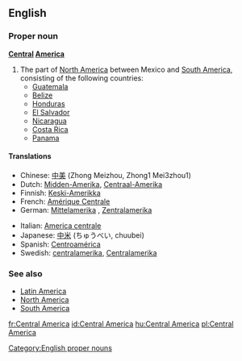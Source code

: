 ==English==

===Proper noun===
'''[[Central]] [[America]]'''

# The part of [[North America]] between Mexico and [[South America]], consisting of the following countries:
#*[[Guatemala]]
#*[[Belize]]
#*[[Honduras]]
#*[[El Salvador]]
#*[[Nicaragua]]
#*[[Costa Rica]]
#*[[Panama]]

====Translations====
{{top}}
*Chinese: [[中美]] (Zhong Meizhou, Zhong1 Mei3zhou1)
*Dutch: [[Midden-Amerika]], [[Centraal-Amerika]]
*Finnish: [[Keski-Amerikka]]
*French: [[Amérique Centrale]] {{f}}
*German: [[Mittelamerika]] {{n}}, [[Zentralamerika]] {{n}}
{{mid}}
*Italian: [[America centrale]] {{f}}
*Japanese: [[中米]] (ちゅうべい, chuubei)
*Spanish: [[Centroamérica]]
*Swedish: [[centralamerika]], [[Centralamerika]] {{n}}
{{bottom}}

===See also===
*[[Latin America]]
*[[North America]]
*[[South America]]

[[Category:English proper nouns]]

[[fr:Central America]]
[[id:Central America]]
[[hu:Central America]]
[[pl:Central America]]